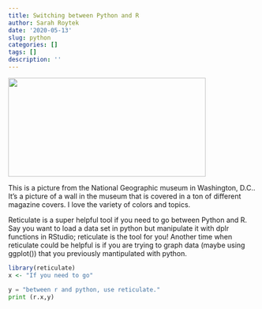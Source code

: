 ```yaml
---
title: Switching between Python and R
author: Sarah Roytek
date: '2020-05-13'
slug: python
categories: []
tags: []
description: ''
---
```


![](/blog/2020-05-13-python_files/IMG_6695.jpeg){width=400px height=200px}

This is a picture from the National Geographic museum in Washington, D.C.. It's a picture of a wall in the museum that is covered in a ton of different magazine covers. I love the variety of colors and topics. 

Reticulate is a super helpful tool if you need to go between Python and R. Say you want to load a data set in python but manipulate it with dplr functions in RStudio; reticulate is the tool for you! Another time when reticulate could be helpful is if you are trying to graph data (maybe using ggplot()) that you previously mantipulated with python. 


```r
library(reticulate)
x <- "If you need to go"
```

```python
y = "between r and python, use reticulate."
print (r.x,y)
```


